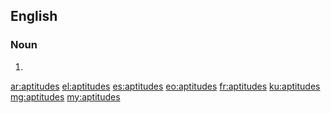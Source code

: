 ==English==

===Noun===
{{head|en|plural}}

# {{plural of|aptitude|lang=en}}

[[ar:aptitudes]]
[[el:aptitudes]]
[[es:aptitudes]]
[[eo:aptitudes]]
[[fr:aptitudes]]
[[ku:aptitudes]]
[[mg:aptitudes]]
[[my:aptitudes]]